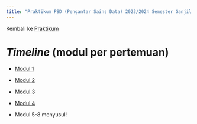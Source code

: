 ---
title: "Praktikum PSD (Pengantar Sains Data) 2023/2024 Semester Ganjil (Kurikulum 2020)"
---

Kembali ke [Praktikum](../../../../semuahalaman/praktikum.qmd)

# *Timeline* (modul per pertemuan)

* [Modul 1](./Pekan%201/modul1.qmd)

* [Modul 2](./Pekan%202/modul2.qmd)

* [Modul 3](./Pekan%203/modul3.qmd)

* [Modul 4](./Pekan%204/modul4.qmd)

* Modul 5-8 menyusul!
